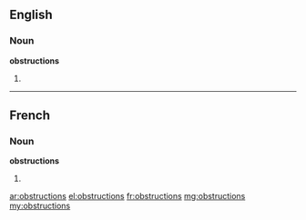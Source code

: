 ==English==

===Noun===
'''obstructions'''

# {{plural of|obstruction}}

----

==French==

===Noun===
'''obstructions''' {{f}}

# {{plural of|obstruction|lang=fr}}

[[ar:obstructions]]
[[el:obstructions]]
[[fr:obstructions]]
[[mg:obstructions]]
[[my:obstructions]]